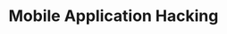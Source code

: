 ---
type: general
credit:
- Pete Stenger
featured: false
location: Siebel CS 3025 + Zoom
recording: 'https://youtu.be/FGbriG8RXeU'
slides: ./mobile.pdf
tags:
- misc
- mobile
- rev
- kotlin
- java
- certificate pinning
- api sniffing
- frida
- apktool
time_start: 2021-12-05T15:00:00.000000-06:00
title: Mobile Application Hacking
week_number: 14
---